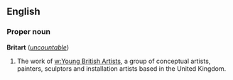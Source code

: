 ==English==
===Proper noun===
{{wikipedia}}
'''Britart''' (''[[uncountable]]'')

#The work of [[w:Young British Artists]], a group of conceptual artists, painters, sculptors and installation artists based in the United Kingdom.
